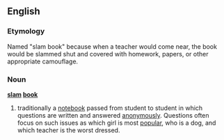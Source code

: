 ==English==
===Etymology===
Named "slam book" because when a teacher would come near, the book would be slammed shut and covered with homework, papers, or other appropriate camouflage. 

===Noun===
'''[[slam]] [[book]]'''
{{wikipedia}}
#traditionally a [[notebook]] passed from student to student in which questions are written and answered [[anonymous]]ly. Questions often focus on such issues as which girl is most [[popular]], who is a dog, and which teacher is the worst dressed.
